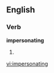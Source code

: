 
==English==

===Verb===
'''impersonating'''

# {{present participle of|[[impersonate]]}}

[[vi:impersonating]]